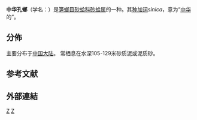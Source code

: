 {{Speciesbox
 | taxon = Poromya sinica
 | authority = [[徐鳳山|Xu]], 1999
}}

'''中华孔螂'''（学名：''{{lang|la|Poromya sinica}}''）是[[笋螂目|笋螂目]][[砂蛤科|砂蛤科]][[砂蛤属|砂蛤属]]的一种{{r|shell_3952}}。其[[种加词|种加词]]''sinica''，意为“[[中华|中华]]的”。

==分佈==
主要分布于[[中国大陆|中国大陆]]{{r|shell_3952}}。
常栖息在水深105-129米砂质泥或泥质砂{{r|shell_3952}}。

== 参考文献 ==
{{reflist |refs=
<ref name="shell_3952">{{cite web|url=http://shell.sinica.edu.tw/chinese/shellbase_detail.php?science_no=3952|title=国际贝库：中华孔螂|publisher=台湾贝类资料库|accessdate=2009-08-11}}</ref>
}}

==外部連結==
{{Taxonbar|from=Q14159282}}

[[Category:砂蛤属|Z]]
[[Category:1999年描述的动物|Z]]